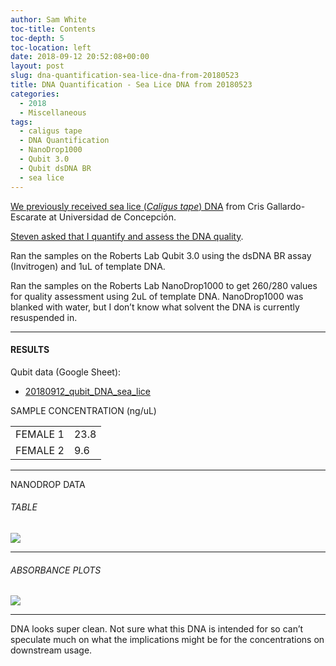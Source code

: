 ```yaml
---
author: Sam White
toc-title: Contents
toc-depth: 5
toc-location: left
date: 2018-09-12 20:52:08+00:00
layout: post
slug: dna-quantification-sea-lice-dna-from-20180523
title: DNA Quantification - Sea Lice DNA from 20180523
categories:
  - 2018
  - Miscellaneous
tags:
  - caligus tape
  - DNA Quantification
  - NanoDrop1000
  - Qubit 3.0
  - Qubit dsDNA BR
  - sea lice
---
```


[We previously received sea lice (_Caligus tape_) DNA](https://robertslab.github.io/sams-notebook/posts/2018/2018-05-23-dna-received-sea-lice-dna-from-cris-gallardo-escarate-at-universidad-de-concepcion/) from Cris Gallardo-Escarate at Universidad de Concepción.

[Steven asked that I quantify and assess the DNA quality](https://github.com/RobertsLab/resources/issues/373).

Ran the samples on the Roberts Lab Qubit 3.0 using the dsDNA BR assay (Invitrogen) and 1uL of template DNA.

Ran the samples on the Roberts Lab NanoDrop1000 to get 260/280 values for quality assessment using 2uL of template DNA. NanoDrop1000 was blanked with water, but I don't know what solvent the DNA is currently resuspended in.



* * *





#### RESULTS



Qubit data (Google Sheet):





  * [20180912_qubit_DNA_sea_lice](https://docs.google.com/spreadsheets/d/1aYYhbSLXPKb81S3fn4fdfp2ZE-RzxlsLUs9tmTJutCQ/edit?usp=sharing)



<table >

<tr >
  SAMPLE
  CONCENTRATION (ng/uL)
</tr>

<tbody >
<tr >
  
<td >FEMALE 1
</td>
  
<td >23.8
</td>
</tr>
<tr >
  
<td >FEMALE 2
</td>
  
<td >9.6
</td>
</tr>
</tbody>
</table>



* * *



NANODROP DATA



###### TABLE



![](https://owl.fish.washington.edu/Athaliana/20180911_DNA_sea_lice.PNG)



* * *





###### ABSORBANCE PLOTS



![](https://owl.fish.washington.edu/Athaliana/20180911_DNA_sea_lice_plots.png)



* * *



DNA looks super clean. Not sure what this DNA is intended for so can't speculate much on what the implications might be for the concentrations on downstream usage.
